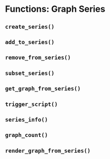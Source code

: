 # Functions: Graph Series {#fcns_g_series}



## `create_series()`



## `add_to_series()`



## `remove_from_series()`



## `subset_series()`



## `get_graph_from_series()`



## `trigger_script()`



## `series_info()`



## `graph_count()`



## `render_graph_from_series()`


